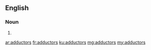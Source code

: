 ==English==

===Noun===
{{head|en}}

# {{plural of|adductor}}

[[ar:adductors]]
[[fr:adductors]]
[[ku:adductors]]
[[mg:adductors]]
[[my:adductors]]